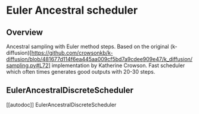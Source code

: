 <!--Copyright 2022 The HuggingFace Team. All rights reserved.

Licensed under the Apache License, Version 2.0 (the "License"); you may not use this file except in compliance with
the License. You may obtain a copy of the License at

http://www.apache.org/licenses/LICENSE-2.0

Unless required by applicable law or agreed to in writing, software distributed under the License is distributed on
an "AS IS" BASIS, WITHOUT WARRANTIES OR CONDITIONS OF ANY KIND, either express or implied. See the License for the
specific language governing permissions and limitations under the License.
-->

# Euler Ancestral scheduler

## Overview

Ancestral sampling with Euler method steps. Based on the original (k-diffusion)[https://github.com/crowsonkb/k-diffusion/blob/481677d114f6ea445aa009cf5bd7a9cdee909e47/k_diffusion/sampling.py#L72] implementation by Katherine Crowson.
Fast scheduler which often times generates good outputs with 20-30 steps.

## EulerAncestralDiscreteScheduler
[[autodoc]] EulerAncestralDiscreteScheduler